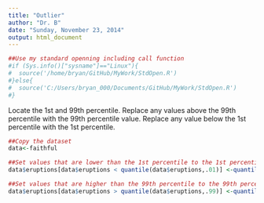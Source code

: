 ```yaml
---
title: "Outlier"
author: "Dr. B"
date: "Sunday, November 23, 2014"
output: html_document
---
```


```r
##Use my standard openning including call function
#if (Sys.info()["sysname"]=="Linux"){
#  source('/home/bryan/GitHub/MyWork/StdOpen.R')     
#}else{
#  source('C:/Users/bryan_000/Documents/GitHub/MyWork/StdOpen.R')   
#}
```


Locate the 1st and 99th percentile.  Replace any values above the 99th percentile with the 99th percentile value.  Replace any value below the 1st percentile with the 1st percentile.

```r
##Copy the dataset
data<-faithful

##Set values that are lower than the 1st percentile to the 1st percentile
data$eruptions[data$eruptions < quantile(data$eruptions,.01)] <-quantile(data$eruptions,.01)

##Set values that are higher than the 99th percentile to the 99th percentile
data$eruptions[data$eruptions > quantile(data$eruptions,.99)] <-quantile(data$eruptions,.99)
```



